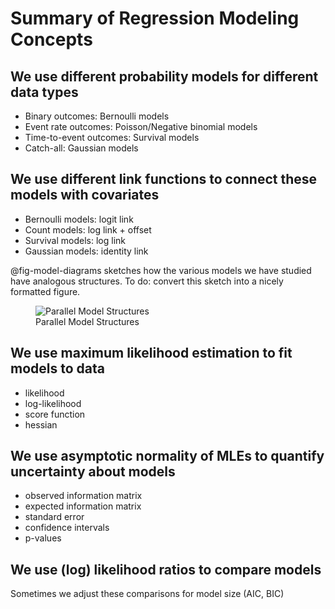 # Summary of Regression Modeling Concepts

## We use different probability models for different data types

* Binary outcomes: Bernoulli models
* Event rate outcomes: Poisson/Negative binomial models
* Time-to-event outcomes: Survival models
* Catch-all: Gaussian models

## We use different link functions to connect these models with covariates

* Bernoulli models: logit link
* Count models: log link + offset
* Survival models: log link
* Gaussian models: identity link

@fig-model-diagrams sketches how the various models we have studied
have analogous structures.
To do: convert this sketch into a nicely formatted figure.

![Parallel Model Structures](images/PXL_20250530_231155564.jpg){#fig-model-diagrams}

## We use maximum likelihood estimation to fit models to data

* likelihood
* log-likelihood
* score function
* hessian

## We use asymptotic normality of MLEs to quantify uncertainty about models

* observed information matrix
* expected information matrix
* standard error
* confidence intervals
* p-values

## We use (log) likelihood ratios to compare models

Sometimes we adjust these comparisons for model size (AIC, BIC)



